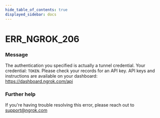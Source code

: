 ```yaml
---
hide_table_of_contents: true
displayed_sidebar: docs
---
```



# ERR_NGROK_206

### Message

The authentication you specified is actually a tunnel credential. Your credential: `TOKEN`. Please check your records for an API key. API keys and instructions are available on your dashboard: https://dashboard.ngrok.com/api

<ErrorDetails error="err_ngrok_206" />

### Further help

If you're having trouble resolving this error, please reach out to [support@ngrok.com](mailto:support@ngrok.com?subject=Help%20with%20ERR_NGROK_206)

